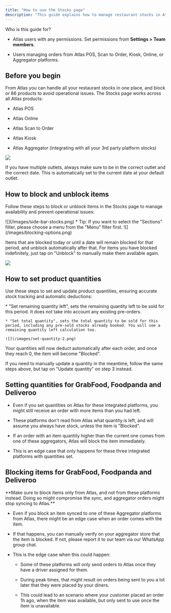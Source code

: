 ```yaml
---
title: "How to use the Stocks page"
description: "This guide explains how to manage restaurant stocks in Atlas, including blocking/unblocking items and setting product quantities. It provides step-by-step instructions to ensure accurate stock setting across all Atlas integrated channels."
---
```


<Info>
  Who is this guide for?

  * Atlas users with any permissions. Set permissions from **Settings > Team members**.

  * Users managing orders from Atlas POS, Scan to Order, Kiosk, Online, or Aggregator platforms.
</Info>

## Before you begin

From Atlas you can handle all your restaurant stocks in one place, and block or 86 products to avoid operational issues. The Stocks page works across all Atlas products:

* Atlas POS

* Atlas Online

* Atlas Scan to Order

* Atlas Kiosk

* Atlas Aggregator (integrating with all your 3rd party platform stocks)

![](/images/stocks-date-outlet.png)

If you have multiple outlets, always make sure to be in the correct outlet and the correct date. This is automatically set to the current date at your default outlet.

## How to block and unblock items

Follow these steps to block or unblock items in the Stocks page to manage availability and prevent operational issues:

<Steps>
  <Step title="Open the side bar menu, and tap on &#x22;Stocks&#x22;">
    ![](/images/side-bar-stocks.png)
  </Step>

  <Step title="Find the item by using the filters, search bar or just scrolling">
    * Tip: If you want to select the "Sections" filter, please choose a menu from the "Menu" filter first.
  </Step>

  <Step title="Tap on the &#x22;Block&#x22; dropdown">

  </Step>

  <Step title="Tap on the different options to: &#x22;Block today&#x22;, &#x22;indefinitely&#x22; or &#x22;until a date&#x22;">
    ![](/images/blocking-options.png)
  </Step>

  <Step title="&#x22;Blocked&#x22; items will display at the top of your screen" />
</Steps>

Items that are blocked today or until a date will remain blocked for that period, and unblock automatically after that. For items you have blocked indefinitely, just tap on "Unblock" to manually make them available again.

![](/images/unblock-items.webp)

## How to set product quantities

Use these steps to set and update product quantities, ensuring accurate stock tracking and automatic deductions:

<Steps>
  <Step title="Open the side bar menu, and tap on &#x22;Stocks&#x22;" />

  <Step title="Find the item by using the filters, search bar or just scrolling" />

  <Step title="Tap on the &#x22;Set quantity&#x22; button" />

  <Step title="Tap on the different options to: &#x22;Set remaining quantity left&#x22; or &#x22;total quantity&#x22;">
    * "Set remaining quantity left", sets the remaining quantity left to be sold for this period. It does not take into account any existing pre-orders.

    * "Set total quantity", sets the total quantity to be sold for this period, including any pre-sold stocks already booked. You will see a remaining quantity left calculation too.

    ![](/images/set-quantity-2.png)
  </Step>

  <Step title="Choose the &#x22;Date range&#x22;, and the &#x22;Quantity&#x22;" />

  <Step title="Tap on &#x22;Set&#x22;" />
</Steps>

Your quantities will now deduct automatically after each order, and once they reach 0, the item will become "Blocked".

If you need to manually update a quantity in the meantime, follow the same steps above, but tap on "Update quantity" on step 3 instead.

## Setting quantities for GrabFood, Foodpanda and Deliveroo

* Even if you set quantities on Atlas for these integrated platforms, you might still receive an order with more items than you had left.

* These platforms don't read from Atlas what quantity is left, and will assume you always have stock, unless the item is "Blocked".

* If an order with an item quantity higher than the current one comes from one of these aggregators, Atlas will block the item immediately.

* This is an edge case that only happens for these three integrated platforms with quantities set.

## Blocking items for GrabFood, Foodpanda and Deliveroo

<Warning>
  **Make sure to block items only from Atlas, and not from these platforms instead. Doing so might compromise the sync, and aggregator orders might stop syncing to Atlas.**
</Warning>

* Even if you block an item synced to one of these Aggregator platforms from Atlas, there might be an edge case when an order comes with the item.

* If that happens, you can manually verify on your aggregator store that the item is blocked. If not, please report it to our team via our WhatsApp group chat.

* This is the edge case when this could happen:

  * Some of these platforms will only send orders to Atlas once they have a driver assigned for them.

  * During peak times, that might result on orders being sent to you a lot later that they were placed by your diners.

  * This could lead to an scenario where your customer placed an order 1h ago, when the item was available, but only sent to use once the item is unavailable.